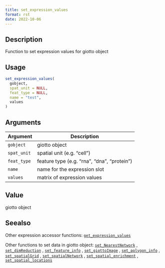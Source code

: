 ```yaml
--- 
title: set_expression_values 
format: rst 
date: 2022-10-06 
--- 
```


## Description

Function to set expression values for giotto object


## Usage

```r
set_expression_values(
  gobject,
  spat_unit = NULL,
  feat_type = NULL,
  name = "test",
  values
)
```


## Arguments

Argument      |Description
------------- |----------------
`gobject`     |     giotto object
`spat_unit`     |     spatial unit  (e.g. "cell")
`feat_type`     |     feature type (e.g. "rna", "dna", "protein")
`name`     |     name for the expression slot
`values`     |     matrix of expression values


## Value

giotto object


## Seealso

Other expression accessor functions:
 [`get_expression_values`](#getexpressionvalues) 
 
 Other functions to set data in giotto object:
 [`set_NearestNetwork`](#setnearestnetwork) ,
 [`set_dimReduction`](#setdimreduction) ,
 [`set_feature_info`](#setfeatureinfo) ,
 [`set_giottoImage`](#setgiottoimage) ,
 [`set_polygon_info`](#setpolygoninfo) ,
 [`set_spatialGrid`](#setspatialgrid) ,
 [`set_spatialNetwork`](#setspatialnetwork) ,
 [`set_spatial_enrichment`](#setspatialenrichment) ,
 [`set_spatial_locations`](#setspatiallocations)


